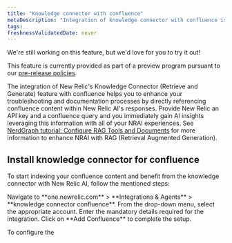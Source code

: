 ```yaml
---
title: "Knowledge connector with confluence"
metaDescription: "Integration of knowledge connector with confluence is a GenAI assistant for observability that will help you understand and improve your system by integrating knowledge connector with your confluence"
tags:
freshnessValidatedDate: never
---
```


<Callout title="preview">
  We're still working on this feature, but we'd love for you to try it out!

  This feature is currently provided as part of a preview program pursuant to our [pre-release policies](/docs/licenses/license-information/referenced-policies/new-relic-pre-release-policy).
</Callout>

The integration of New Relic's Knowledge Connector (Retrieve and Generate) feature with confluence helps you to enhance your troubleshooting and documentation processes by directly referencing confluence content within New Relic AI's responses. Provide New Relic an API key and a confluence query and you immediately gain AI insights leveraging this information with all of your NRAI experiences. See [NerdGraph tutorial: Configure RAG Tools and Documents](/docs/apis/nerdgraph/examples/nerdgraph-rag) for more information to enhance NRAI with RAG (Retrieval Augmented Generation).

## Install knowledge connector for confluence

To start indexing your confluence content and benefit from the knowledge connector with New Relic AI, follow the mentioned steps:

<Steps>

  <Step>
      Navigate to **one.newrelic.com** > **Integrations & Agents** > **knowledge connector confluence**.
  </Step>

  <Step>
      From the drop-down menu, select the appropriate account.
  </Step>

  <Step>
      Enter the mandatory details required for the integration.
  </Step>

  <Step>
      Click on **Add Confluence** to complete the setup.
  </Step>

</Steps>

To configure the 